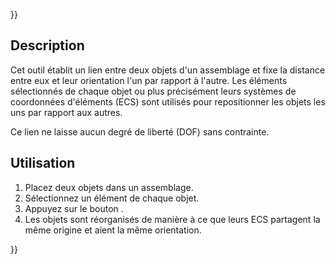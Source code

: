 {{UnfinishedDocu{{#translation:}}}}
<languages/>

{{Docnav/fr
|[[Assembly3_ConstraintCoincidence/fr|Contrainte de coïncidence]]
|[[Assembly3_ConstraintAttachmentOffset/fr|Contrainte décalage d'accrochage]]
|[[Assembly3_Workbench/fr|Assembly3]]
|IconL=Assembly_ConstraintCoincidence.svg‎‎
|IconR=Assembly_ConstraintAttachmentOffset.svg‎‎
|IconC=Assembly3_workbench_icon.svg
}}

{{GuiCommand/fr
|Name=Assembly3 ConstraintAttachment
|Name/fr=Assembly3 Contrainte d'accrochage
|Icon=Part_Attachment.svg
|Workbenches=[[Assembly3_Workbench/fr|Assembly3]]
}}

== Description ==

Cet outil établit un lien entre deux objets d'un assemblage et fixe la distance entre eux et leur orientation l'un par rapport à l'autre. Les éléments sélectionnés de chaque objet ou plus précisément leurs systèmes de coordonnées d'éléments (ECS) sont utilisés pour repositionner les objets les uns par rapport aux autres.

Ce lien ne laisse aucun degré de liberté (DOF) sans contrainte.

==Utilisation== 

# Placez deux objets dans un assemblage.
# Sélectionnez un élément de chaque objet.
# Appuyez sur le bouton {{Button|[[Image:Part_Attachment.svg|16px]] [[Assembly3_ConstraintAttachment/fr|Create "Attachment" constraint]]}}.
# Les objets sont réorganisés de manière à ce que leurs ECS partagent la même origine et aient la même orientation.


{{Docnav/fr
|[[Assembly3_ConstraintCoincidence/fr|Contrainte de coïncidence]]
|[[Assembly3_ConstraintAttachmentOffset/fr|Contrainte décalage d'accrochage]]
|[[Assembly3_Workbench/fr|Assembly3]]
|IconL=Assembly_ConstraintCoincidence.svg‎‎
|IconR=Assembly_ConstraintAttachmentOffset.svg‎‎
|IconC=Assembly3_workbench_icon.svg
}}

{{Userdocnavi{{#translation:}}}}
